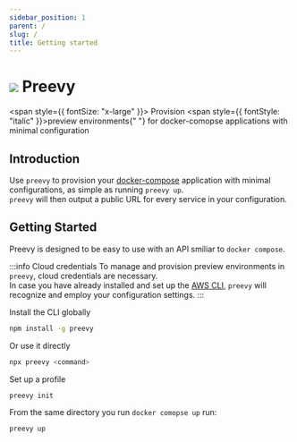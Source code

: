 ```yaml
---
sidebar_position: 1
parent: /
slug: /
title: Getting started
---
```


# ![](/img/logo-dark.svg) Preevy

<span style={{ fontSize: "x-large" }}>
  Provision <span style={{ fontStyle: "italic" }}>preview environments</span>{" "}
  for docker-comopse applications with minimal configuration
</span>

## Introduction

Use `preevy` to provision your [docker-compose](https://docs.docker.com/compose/) application with minimal configurations, as simple as running `preevy up`.<br/>
`preevy` will then output a public URL for every service in your configuration.

## Getting Started

Preevy is designed to be easy to use with an API smiliar to `docker compose`.

:::info Cloud credentials
To manage and provision preview environments in `preevy`, cloud credentials are necessary.<br />
In case you have already installed and set up the [AWS CLI](https://aws.amazon.com/cli/), `preevy` will recognize and employ your configuration settings.
:::

Install the CLI globally

```bash npm2yarn
npm install -g preevy
```

Or use it directly

```bash
npx preevy <command>
```

Set up a profile

```bash
preevy init
```

From the same directory you run `docker comopse up` run:

```bash
preevy up
```
